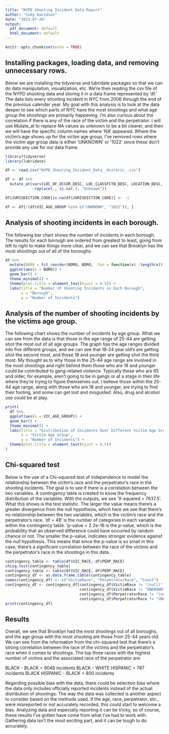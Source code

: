 ---
title: "NYPD Shooting Incident Data Report"
author: "Cody Davidson"
date: "2023-07-26"
output:
  pdf_document: default
  html_document: default
---

```{r setup, include=FALSE}
knitr::opts_chunk$set(echo = TRUE)
```

## Installing packages, loading data, and removing unnecessary rows.

Below we are installing the tidyverse and lubridate packages so that we can do data manipulation, visualization, etc. We're then reading the csv file of the NYPD shooting data and storing it in a data frame represented by 'df.' The data lists every shooting incident in NYC from 2006 through the end of the previous calendar year. My goal with this analysis is to look at the data deeper to see which parts of NYC have the most shootings and what age group the shootings are primarily happening. I'm also curious about the correlation if there is any of the race of the victim and the perpetrator. I will use Mutate_at to replace NA values as unknown to be a bit clearer, and then we will have the specific column names where 'NA' appeared. Where the victim's age shows up for the victim age group, I've removed rows where the victim age group data is either 'UNKNOWN' or '1022' since these don't provide any use for our data frame.

```{r, warning=FALSE, message=FALSE}

library(tidyverse)
library(lubridate)

df <- read.csv("NYPD_Shooting_Incident_Data__Historic_.csv")

df <- df %>%
  mutate_at(vars(LOC_OF_OCCUR_DESC, LOC_CLASSFCTN_DESC, LOCATION_DESC, PERP_AGE_GROUP, PERP_SEX, PERP_RACE),
            ~replace(., is.na(.), "Unknown"))

df$JURISDICTION_CODE[is.na(df$JURISDICTION_CODE)] <- -1

df <- df[!(df$VIC_AGE_GROUP %in% c("UNKNOWN", "1022")), ]
```

## Analysis of shooting incidents in each borough.

The following bar chart shows the number of incidents in each borough. The results for each borough are ordered from greatest to least, going from left to right to make things more clear, and we can see that Brooklyn has the most shootings out of all of the boroughs.

```{r, warning=FALSE, message=FALSE}

df %>%
  mutate(BORO = fct_reorder(BORO, BORO, .fun = function(x) -length(x))) %>%
  ggplot(aes(x = BORO)) +
  geom_bar() +
  theme_minimal() +
  theme(plot.title = element_text(hjust = 0.5)) +
  labs(title = "Number of Shooting Incidents in Each Borough",
       x = "Borough",
       y = "Number of Incidents")
```

## Analysis of the number of shooting incidents by the victims age group. 

The following chart shows the number of incidents by age group. What we can see from the data is that those in the age range of 25-44 are getting shot the most out of all age groups. The graph has the age ranges divided into five different groups, and we can see that 18-24 year old's are getting shot the second most, and those 18 and younger are getting shot the third most. My thought as to why those in the 25-44 age range are involved in the most shootings and right behind them those who are 18 and younger could be contributed to gang-related violence. Typically those who are 65 and older, for example, aren't going to be in gangs or at a stage in their life where they're trying to figure themselves out. I believe those within the 25-44 age range, along with those who are 18 and younger, are trying to find their footing, and some can get lost and misguided. Also, drug and alcohol use could be at play.

```{r}
print(
  df %>%
  ggplot(aes(x = VIC_AGE_GROUP)) +
  geom_bar() +
  theme_minimal() +
  labs(title = "Distribution of Incidents Over Different Victim Age Groups",
       x = "Victim Age Group",
       y = "Number of Incidents") +
  theme(plot.title = element_text(hjust = 0.5))
)
```

## Chi-squared test

Below is the use of a Chi-squared test of independence to model the relationship between the victim's race and the perpetrator's race in the shooting incidents. The goal is to see if there is a correlation between the two variables. A contingency table is created to know the frequency distribution of the variables. With the outputs, we see 'X-squared = 7637.5'. What this shows is the test statistic. The larger the value means there's a greater divergence from the null hypothesis, which here we see that there's no relationship between the two variables, which is the victim's race and the perpetrator's race. 'df = 48' is the number of categories in each variable within the contingency table. 'p-value < 2.2e-16 is the p-value, which is the probability that an observed difference could have occurred by random chance or not. The smaller the p-value, indicates stronger evidence against the null hypothesis. This means that since the p-value is so small in this case, there's a significant correlation between the race of the victims and the perpetrator's race in the shootings in this data.

```{r}
contingency_table <- table(df$VIC_RACE, df$PERP_RACE)
chisq.test(contingency_table)
contingency_table <- table(df$VIC_RACE, df$PERP_RACE)
contingency_df <- as.data.frame.table(contingency_table)
names(contingency_df) <- c("VictimRace", "PerpetratorRace", "Count")
contingency_df <- contingency_df[contingency_df$VictimRace != "(null)" & 
                                 contingency_df$VictimRace != "UNKNOWN" & 
                                 contingency_df$PerpetratorRace != "(null)" & 
                                 contingency_df$PerpetratorRace != "UNKNOWN", ]
print(contingency_df)
```

## Results

Overall, we see that Brooklyn had the most shootings out of all boroughs, and the age group with the most shooting are those from 25-44 years old. We can see from the information from the chi-squared test that there's a strong correlation between the race of the victims and the perpetrator's race when it comes to shootings. The top three races with the highest number of victims and the associated race of the perpetrator are:

BLACK - BLACK = 9046 incidents
BLACK - WHITE HISPANIC = 787 incidents
BLACK HISPANIC - BLACK = 800 incidents

Regarding possible bias with the data, there could be selection bias where the data only includes officially reported incidents instead of the actual distribution of shootings. The way the data was collected is another aspect to consider based on the methods used. If the age, race, perpetrator, etc., were misreported or not accurately recorded, this could start to welcome a bias. Analyzing data and especially reporting it can be tricky, so of course, these results I've gotten have come from what I've had to work with. Gathering data isn't the most exciting part, and it can be tough to do accurately.